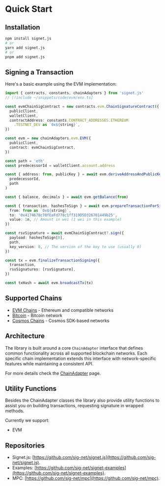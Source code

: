 # Quick Start

## Installation

```bash
npm install signet.js
# or
yarn add signet.js
# or
pnpm add signet.js
```

## Signing a Transaction

Here's a basic example using the EVM implementation:

```ts twoslash
import { contracts, constants, chainAdapters } from 'signet.js'
// [!include ~/snippets/code/evm/env.ts]

const evmChainSigContract = new contracts.evm.ChainSignatureContract({
  publicClient,
  walletClient,
  contractAddress: constants.CONTRACT_ADDRESSES.ETHEREUM
    .TESTNET_DEV as `0x${string}`,
})

const evm = new chainAdapters.evm.EVM({
  publicClient,
  contract: evmChainSigContract,
})

const path = 'eth'
const predecessorId = walletClient.account.address

const { address: from, publicKey } = await evm.deriveAddressAndPublicKey(
  predecessorId,
  path
)

const { balance, decimals } = await evm.getBalance(from)

const { transaction, hashesToSign } = await evm.prepareTransactionForSigning({
  from: from as `0x${string}`,
  to: '0x4174678c78fEaFd778c1ff319D5D326701449b25',
  value: 1n, // Amount in wei (1 wei in this example)
})

const rsvSignature = await evmChainSigContract?.sign({
  payload: hashesToSign[0],
  path,
  key_version: 0, // The version of the key to use (usually 0)
})

const tx = evm.finalizeTransactionSigning({
  transaction,
  rsvSignatures: [rsvSignature],
})

const txHash = await evm.broadcastTx(tx)
```

## Supported Chains

- [EVM Chains](/signetjs/chain-adapters/evm) - Ethereum and compatible networks
- [Bitcoin](/signetjs/chain-adapters/bitcoin) - Bitcoin network
- [Cosmos Chains](/signetjs/chain-adapters/cosmos) - Cosmos SDK-based networks

## Architecture

The library is built around a core `ChainAdapter` interface that defines common functionality across all supported blockchain networks. Each specific chain implementation extends this interface with network-specific features while maintaining a consistent API.

For more details check the [ChainAdapter](/primitives/chain-adapter-interface.mdx) page.

## Utility Functions

Besides the ChainAdapter classes the library also provide utility functions to assist you on building transactions, requesting signature in wrapped methods.

Currently we support:

 
- EVM

## Repositories

- Signet.js: [https://github.com/sig-net/signet.js](https://github.com/sig-net/signet.js).
- Examples: [https://github.com/sig-net/signet-examples](https://github.com/sig-net/signet-examples).
- MPC: [https://github.com/sig-net/mpc](https://github.com/sig-net/mpc).
